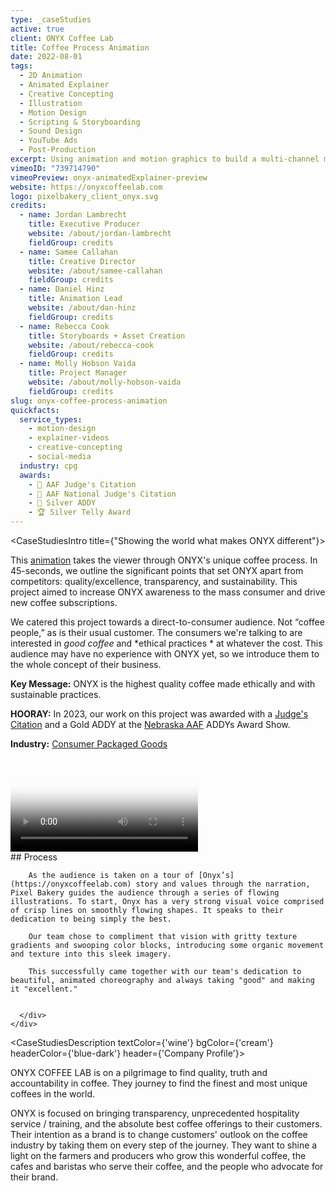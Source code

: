 ```yaml
---
type: _caseStudies
active: true
client: ONYX Coffee Lab
title: Coffee Process Animation
date: 2022-08-01
tags:
  - 2D Animation
  - Animated Explainer
  - Creative Concepting
  - Illustration
  - Motion Design
  - Scripting & Storyboarding
  - Sound Design
  - YouTube Ads
  - Post-Production
excerpt: Using animation and motion graphics to build a multi-channel marketing campaign around Onyx's quality, truth, and accountability in their coffee.
vimeoID: "739714790"
vimeoPreview: onyx-animatedExplainer-preview
website: https://onyxcoffeelab.com
logo: pixelbakery_client_onyx.svg
credits:
  - name: Jordan Lambrecht
    title: Executive Producer
    website: /about/jordan-lambrecht
    fieldGroup: credits
  - name: Samee Callahan
    title: Creative Director
    website: /about/samee-callahan
    fieldGroup: credits
  - name: Daniel Hinz
    title: Animation Lead
    website: /about/dan-hinz
    fieldGroup: credits
  - name: Rebecca Cook
    title: Storyboards + Asset Creation
    website: /about/rebecca-cook
    fieldGroup: credits
  - name: Molly Hobson Vaida
    title: Project Manager
    website: /about/molly-hobson-vaida
    fieldGroup: credits
slug: onyx-coffee-process-animation
quickfacts:
  service_types:
    - motion-design
    - explainer-videos
    - creative-concepting
    - social-media
  industry: cpg
  awards:
    - 🏅 AAF Judge's Citation
    - 🏅 AAF National Judge's Citation
    - 🥈 Silver ADDY
    - 🏆 Silver Telly Award
---
```


<CaseStudiesIntro title={"Showing the world what makes ONYX different"}>

This [animation](/services/animation) takes the viewer through ONYX's unique coffee process. In 45-seconds, we outline the significant points that set ONYX apart from competitors: quality/excellence, transparency, and sustainability. This project aimed to increase ONYX awareness to the mass consumer and drive new coffee subscriptions.

We catered this project towards a direct-to-consumer audience. Not “coffee people,” as is their usual customer. The consumers we're talking to are interested in *good coffee* and *ethical practices * at whatever the cost. This audience may have no experience with ONYX yet, so we introduce them to the whole concept of their business.

**Key Message:** ONYX is the highest quality coffee made ethically and with sustainable practices.

**HOORAY:** In 2023, our work on this project was awarded with a [Judge's Citation](/recipes/pb-wins-judges-citation) and a Gold ADDY at the [Nebraska AAF](http://creativenebraska.org) ADDYs Award Show.

**Industry:** [Consumer Packaged Goods](/industries/cpg-video-production)
</CaseStudiesIntro>

<PageSection id='onyx-process' color='white'>
  <InnerWrapper>
    <div className='grid grid-cols-1 lg:grid-cols-5 gap-x-16 xl:gap-x-24 gap-y-12'>
      <div className='col-span-1 lg:col-span-2 w-full h-full'>
        <Video url='https://player.vimeo.com/progressive_redirect/playback/763011141/rendition/1080p/file.mp4?loc=external&signature=f01a30109f8e88025ead34f5d6567f8173140bbe6b5afa2a6e4d03e5df29291b' className='aspect-h-16 aspect-w-9 w-full' loop='true' poster='/img/case-studies/onyx/onyx-process-reel-preview.jpg'/> 
      </div>
      <div className='col-span-1 lg:col-span-3'>
        ## Process

        As the audience is taken on a tour of [Onyx’s](https://onyxcoffeelab.com) story and values through the narration, Pixel Bakery guides the audience through a series of flowing illustrations. To start, Onyx has a very strong visual voice comprised of crisp lines on smoothly flowing shapes. It speaks to their dedication to being simply the best.

        Our team chose to compliment that vision with gritty texture gradients and swooping color blocks, introducing some organic movement and texture into this sleek imagery.

        This successfully came together with our team's dedication to beautiful, animated choreography and always taking "good" and making it "excellent."

        
      </div>
    </div>
  </InnerWrapper>
</PageSection>

<CaseStudiesDescription textColor={'wine'} bgColor={'cream'} headerColor={'blue-dark'} header={'Company Profile'}>

ONYX COFFEE LAB is on a pilgrimage to find quality, truth and accountability in coffee. They journey to find the finest and most unique coffees in the world.

ONYX is focused on bringing transparency, unprecedented hospitality service / training, and the absolute best coffee offerings to their customers. Their intention as a brand is to change customers' outlook on the coffee industry by taking them on every step of the journey. They want to shine a light on the farmers and producers who grow this wonderful coffee, the cafes and baristas who serve their coffee, and the people who advocate for their brand.

</CaseStudiesDescription>
